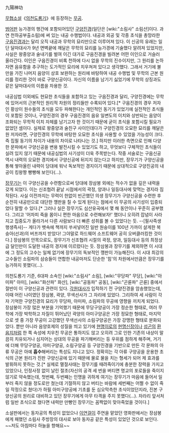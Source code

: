 九陽神功

[[무협소설]]《[[의천도룡기]]》에 등장하는 [[무공]]. 

[[범어]]판 능가경의 행간에 포함되어있던 [[구양진경]](일단은 [wiki:"소림사" 소림산]이다. 과연 천하공부출소림)에 써 있는 내공 수행법이다. 내공과 외공 및 각종 초식을 총망라한 [[구음진경]]과는 달리 오직 내공과 무학의 묘리만으로 이루어져 있다. 이 신공의 유래는 일단 달마대사가 9년 면벽끝에 깨달은 무학의 묘리를 능가경에 기술했다 알려져 있었지만, 사실은 왕중양과 술내기를 벌여 이긴 대가로 구음진경을 빌려본 어떤 이인으로 거슬러 올라간다. 이인은 구음진경이 비록 천하에 다시 없을 무학의 진수이지만, 그 원리를 논하자면 음유함을 추구하는 도가적인 묘리에 치우쳐져 있다고 생각했다. 그래서 거기에 불만을 가진 나머지 음양이 상호 보완하는 원리에 바탕하여 내공 수행법 및 무학의 근본 원리를 정리한 것이 바로 구양신공이다. 자신의 이름을 남기기 싫었기에 무학의 상징과도 같은 달마대사의 이름을 차용한 것.

내공심법 이외에도 현묘한 초식들을 포함하고 있는 구음진경과 달리, 구양진경에는 무학에 있어서의 근본적인 원리적 차원의 정리들만 수록되어 있다.[* 구음진경의 경우 저자인 황상이 원수들의 초식을 모두 파해한다는 개인적인 동기가 있었기에 실전적인 초식들이 포함된 것이나, 구양진경의 경우 구음진경의 음유 일변도의 이치와 상반되는 음양이 조화되는 무학적 이치 자체를 남기고자 한 것이기 때문에 굳이 초식을 포함시킬 필요가 없었던 셈이다. 실제로 왕중양과 술친구 사이인데다가 구양진경의 오묘한 묘리를 깨달은 원 저자라면, 구양진경의 무학에 바탕한 오묘한 초식을 사용할 수 있었을 가능성이 크다. 즉 집필 동기의 차이가 내용의 차이로 나타나는 것.]  하지만 이러한 측면으로 인해 다양한 문파에서 구양신공을 변용 발전시킬 수 있었기도 하고, 무엇보다 구체적인 초식들이 실려 있지 않기 때문에 내공심법의 사기성이 더욱 주목받는다. 작중 서술로는 구음신공 역시 내력의 오묘한 경지에서 구양신공에 뒤지지 않는다고 하지만, 장무기가 구양신공을 통해 쌓아올린 내력이 당대에 워낙 독보적인 경지이기 때문에 상대적으로 구양진공의 내공이 킹왕짱 빵빵해 보인다(...).

[[장무기]]는 이 구양신공을 수련함으로써 당대에 장삼봉 외에는 적수가 없을 깊은 내력을 갖게 되었다. 이는 신조협려 끝날 시점에서의 곽정, 양과나 일등대사에 맞먹는 경지라 짐작된다. 사실 이전까지는 무력이 한없이 빈곤했던 의생 장무기가 구양신공을 수련한 후 순전히 내공만으로 대단한 깽판을 칠 수 있게 된다는 점에서 이 무공의 사기성이 입증되었다 말할 수 있다.[* 그러나 실은 장무기도 심산유곡에서 몇 해 동안이나 꾸준히 공부했다. 그리고 '어차피 죽을 몸이니 편한 마음으로 수련해보자!' 했더니 오히려 잡념이 사라지고 집중도가 올라가서 다른 사람보다 더 빠른 성취를 볼 수 있었다는 듯. --[필사즉생행생즉사]-- 게다가 뱃속에 책까지 쑤셔넣어진 일반 원숭이를 100년 가까이 살게한 복숭아(선과)의 버프까지 받았다! 그야말로 하드웨어 소프트웨어 공히 오버클러킹한 것이다.] 장삼봉의 안목으로도, 장무기가 신조협려 시절의 곽정, 양과, 일등대사 등의 최정상급 달인만이 도달한 내공의 경지에 이르렀다는 듯. 장삼봉과 장무기를 제외하면 이 시대에 그 정도의 고수는 일체 없기에 장무기의 독보적인 깽판이 가능해진다. 이 시대 최강의 고수들인 소림파의 삼승들이 연합한 내공마저도 단순한 '힘'의 차원에서만큼은 장무기를 능가하지 못했다(...).

의천도룡기 기준, 6대파 소속인 [wiki:"소림사" 소림], [wiki:"무당파" 무당], [wiki:"아미파" 아미], [wiki:"화산파" 화산], [wiki:"공동파" 공동], [wiki:"곤륜파" 곤륜] 중에서 절반이 이 구양신공과 관련이 있다. [[각원대사]]가 입적하기 전 구양진경을 암송했었는데, 이때 어린 나이였던 장삼봉, 곽양, 무색선사가 그 자리에 있었다. 그리하여 세 사람이 각자 기억한 구양진경의 묘리가 무당파, 아미파, 소림파의 무공에 영향을 끼치게 되었다. 장삼봉이 가장 많은 부분을 기억했기 때문에 무당구양공이 가장 정순한 형태로, 여러 무학에 가장 박학하고 자질이 뛰어났던 곽양의 아미구양공은 가장 정묘한 형태로, 마지막으로 셋 중 가장 무공이 고강했던 무색선사의 소림구양공은 가장 강맹한 형태로 분화되었다. 
뿐만 아니라 음양호제의 성질을 띄고 있기에 [[현명이로]]의 [[현명신장]]이나 [[성곤]]의 [[환음지]]처럼 한 쪽 속성에 치우친 무공은 통하지도 않고 오히려 그로 인한 기존의 내상이 말끔히 치유되거나 심지어는 상대의 무공을 파기해버리는 등 우위를 점하게 해주며, 거기에 더해 무당구양공, 아미구양공, 소림구양공 등 구양진경을 기반으로 만든 각 문파의 아류 무공은 아예 '''흡수'''해버리는 특성도 지니고 있다. 정확히는 각 아류 구양공을 운용한 초식의 근본 원리가 진판 구양신공에 있기 때문에 물로 물을 치는 형세가 되어 제 효과를 발휘하지 못하는 것.[* 실제로 멸절사태는 장무기를 때려죽이기에 충분한 장력을 가지고 있었으나, 인정사정 없이 날린 절초(자신의 공격 세 번을 버티면 명교의 포로들을 죽이지 않기로 약속했는데, 첫번째, 두번째는 인명을 귀하게 여기는 장무기가 마음에 들어서 일부러 죽지 않을 정도로만 쳤는데 기절하지 않고 버티는 바람에 세번째는 어쩔 수 없이 죽일 작정으로 쳤다)가 하필 아미구양공에 기초를 둔 심오막측한 초식이었던지라, 진본 구양신공의 원리로 대비하고 있던 장무기에게 아무 타격을 주지 못했다(...). 차라리 앞서처럼 일반 초식으로 쳤다면 내력만 만빵인 장무기는 꼼짝없이 맞아죽었을 것이다.]

소설판에서는 동자공의 특성이 없었으나 [[이연걸]]이 주연을 맡았던 영화판에서는 장삼봉에게 패했던 소림사 주방장의 대사로 보아 동자공 같은 특성이 있었던 것으로 보인다. ~~저도 아침마다 하늘을 향해요~~
